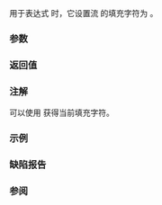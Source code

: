 {{cpp/title|setfill}}
{{cpp/io/manip/navbar}}
{{ddcl|header=iomanip|
template&lt; class CharT &gt;
/*未指定*/ setfill( CharT c );
}}

用于表达式 {{c|out &lt;&lt; setfill(c)}} 时，它设置流 {{c|out}} 的填充字符为 {{c|c}}。

===参数===
{{par begin}}
{{par|c|填充字符的新值}}
{{par end}}

===返回值===
{{cpp/io/manip/iomanip return value|setfill}}

===注解===
可以使用 {{lc|std::ostream::fill}} 获得当前填充字符。

===示例===
{{example
|code=
#include &lt;iomanip&gt;
#include &lt;iostream&gt;

int main()
{
    std::cout &lt;&lt; "默认填充：      [" &lt;&lt; std::setw(10) &lt;&lt; 42 &lt;&lt; "]\n"
              &lt;&lt; "setfill('*')： [" &lt;&lt; std::setfill('*')
                                   &lt;&lt; std::setw(10) &lt;&lt; 42 &lt;&lt; "]\n";
}
|output=
默认填充：     [        42]
setfill('*'): [********42]
}}

===缺陷报告===
{{dr list begin}}
{{dr list item|wg=lwg|dr=183|std=C++98|before={{tt|setfill}} 只能用于具有 {{lc|std::ostream}} 类型的流|after=可以用于所有输出字符流}}
{{dr list end}}

===参阅===
{{dsc begin}}
{{dsc inc|cpp/io/basic_ios/dsc fill|mem=std::basic_ios}}
{{dsc inc|cpp/io/manip/dsc left}}
{{dsc inc|cpp/io/manip/dsc setw}}
{{dsc end}}

{{langlinks|de|en|es|fr|it|ja|pt|ru}}